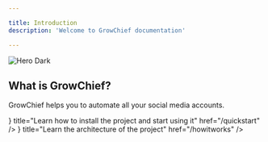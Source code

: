 ```yaml
---

title: Introduction
description: 'Welcome to GrowChief documentation'

---
```



<div className="nx-mt-5 w-full flex justify-center rounded-full">
  <img className="hidden nx-dark:block" style={{maxWidth: 150}} src="/logo/dark.png" alt="Hero Dark" />
</div>

## What is GrowChief?

GrowChief helps you to automate all your social media accounts.

<Cards>
  <Cards.Card
    icon={<></>}
    title="Learn how to install the project and start using it"
    href="/quickstart"
  />
  <Cards.Card
    icon={<></>}
    title="Learn the architecture of the project"
    href="/howitworks"
  />
</Cards>
